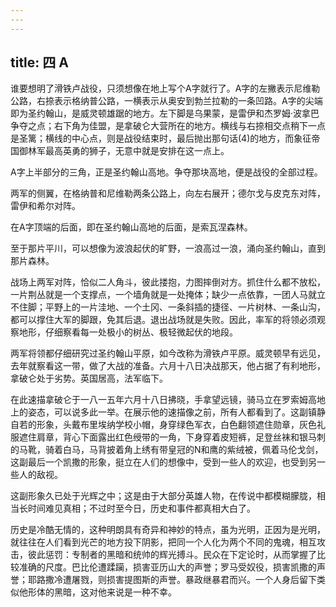 ```yaml
---
---
---
```

title: 四 A
---





谁要想明了滑铁卢战役，只须想像在地上写个A字就行了。A字的左撇表示尼维勒公路，右捺表示格纳普公路，一横表示从奥安到勃兰拉勒的一条凹路。A字的尖端即为圣约翰山，是威灵顿雄踞的地方。左下脚是乌果蒙，是雷伊和杰罗姆·波拿巴争夺之点；右下角为佳盟，是拿破仑大营所在的地方。横线与右捺相交点稍下一点是圣篱；横线的中心点，则是战役结束时，最后抛出那句话(4)的地方，而象征帝国御林军最高英勇的狮子，无意中就是安排在这一点上。

A字上半部分的三角，正是圣约翰山高地。争夺那块高地，便是战役的全部过程。

两军的侧翼，在格纳普和尼维勒两条公路上，向左右展开；德尔戈与皮克东对阵，雷伊和希尔对阵。

在A字顶端的后面，即在圣约翰山高地的后面，是索瓦涅森林。

至于那片平川，可以想像为波浪起伏的旷野，一浪高过一浪，涌向圣约翰山，直到那片森林。

战场上两军对阵，恰似二人角斗，彼此搂抱，力图摔倒对方。抓住什么都不放松，一片荆丛就是一个支撑点，一个墙角就是一处掩体；缺少一点依靠，一团人马就立不住脚；平野上的一片洼地、一个土冈、一条斜插的捷径、一片树林、一条山沟，都可以撑住大军的脚跟，免其后退。退出战场就是失败。因此，率军的将领必须观察地形，仔细察看每一处极小的树丛、极轻微起伏的地段。

两军将领都仔细研究过圣约翰山平原，如今改称为滑铁卢平原。威灵顿早有远见，去年就察看这一带，做了大战的准备。六月十八日决战那天，他占据了有利地形，拿破仑处于劣势。英国居高，法军临下。

在此速描拿破仑于一八一五年六月十八日拂晓，手拿望远镜，骑马立在罗索姆高地上的姿态，可以说多此一举。在展示他的速描像之前，所有人都看到了。这副镇静自若的形象，头戴布里埃纳学校小帽，身穿绿色军衣，白色翻领遮住勋章，灰色礼服遮住肩章，背心下面露出红色绶带的一角，下身穿着皮短裤，足登丝袜和银马刺的马靴，骑着白马，马背披着角上绣有带皇冠的N和鹰的紫绒被，佩着马伦戈剑，这副最后一个凯撒的形象，挺立在人们的想像中，受到一些人的欢迎，也受到另一些人的敌视。

这副形象久已处于光辉之中；这是由于大部分英雄人物，在传说中都模糊朦胧，相当长时间难见真相；不过时至今日，历史和事件都真相大白了。

历史是冷酷无情的，这种明朗具有奇异和神妙的特点，虽为光明，正因为是光明，就往往在人们看到光芒的地方投下阴影，把同一个人化为两个不同的鬼魂，相互攻击，彼此惩罚：专制者的黑暗和统帅的辉光搏斗。民众在下定论时，从而掌握了比较准确的尺度。巴比伦遭蹂躏，损害亚历山大的声誉；罗马受奴役，损害凯撒的声誉；耶路撒冷遭屠戮，则损害提图斯的声誉。暴政继暴君而兴。一个人身后留下类似他形体的黑暗，这对他来说是一种不幸。